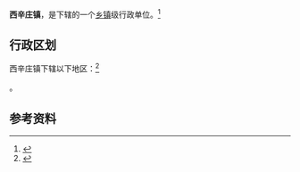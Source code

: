{{中国乡级行政区|14/11/81/103/000}}

'''西辛庄镇'''，是{{PRC admin/fullname|14/11/81/103/000|3}}下辖的一个[[乡镇|乡镇]]级行政单位。<ref>{{PRC admin/ref sgc|{{PRC admin/parent|14/11/81/103/000}}}}</ref>

== 行政区划 ==

西辛庄镇下辖以下地区：<ref>{{PRC admin/ref sgc|14/11/81/103/000}}</ref>

{{PRC admin/children|14/11/81/103/000}}。

== 参考资料 ==

{{reflist}}

{{行政区划小作品}}
{{PRC admin/navcat|14/11/81/103/000}}